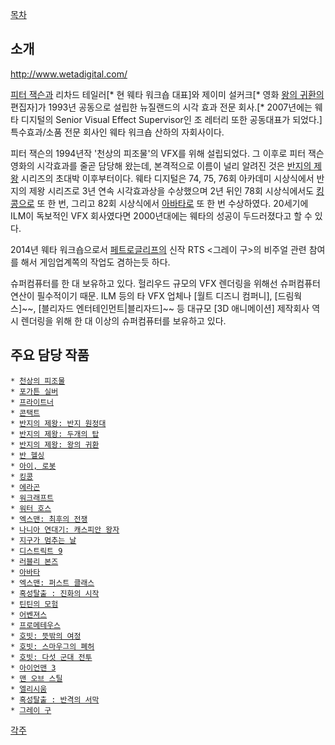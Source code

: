 [[목차]]

== 소개 ==
[[http://www.wetadigital.com/]]

[[피터 잭슨]]과 리차드 테일러[* 현 웨타 워크숍 대표]와 제이미 설커크[* 영화 [[왕의 귀환]]의 편집자]가 1993년 공동으로 설립한 뉴질랜드의 시각 효과 전문 회사.[* 2007년에는 웨타 디지털의 Senior Visual Effect Supervisor인 조 레터리 또한 공동대표가 되었다.] 특수효과/소품 전문 회사인 웨타 워크숍 산하의 자회사이다.

피터 잭슨의 1994년작 '천상의 피조물'의 VFX를 위해 설립되었다. 그 이후로 피터 잭슨 영화의 시각효과를 줄곧 담당해 왔는데, 본격적으로 이름이 널리 알려진 것은 [[반지의 제왕 실사영화 시리즈|반지의 제왕]] 시리즈의 초대박 이후부터이다. 웨타 디지털은 74, 75, 76회 아카데미 시상식에서 반지의 제왕 시리즈로 3년 연속 시각효과상을 수상했으며 2년 뒤인 78회 시상식에서도 [[킹콩]]으로 또 한 번, 그리고 82회 시상식에서 [[아바타(2009)|아바타]]로 또 한 번 수상하였다. 20세기에 ILM이 독보적인 VFX 회사였다면 2000년대에는 웨타의 성공이 두드러졌다고 할 수 있다.

2014년 웨타 워크숍으로서 [[페트로글리프]]의 신작 RTS <그레이 구>의 비주얼 관련 참여를 해서 게임업계쪽의 작업도 겸하는듯 하다.

슈퍼컴퓨터를 한 대 보유하고 있다. 헐리우드 규모의 VFX 렌더링을 위해선 슈퍼컴퓨터 연산이 필수적이기 때문. ILM 등의 타 VFX 업체나 [월트 디즈니 컴퍼니], [드림웍스]~~, [블리자드 엔터테인먼트|블리자드]~~ 등 대규모 [3D 애니메이션] 제작회사 역시 렌더링을 위해 한 대 이상의 슈퍼컴퓨터를 보유하고 있다.

== 주요 담당 작품 ==
 * [[천상의 피조물]]
 * [[포가튼 실버]]
 * [[프라이트너]]
 * [[콘택트]]
 * [[반지의 제왕 실사영화 시리즈|반지의 제왕: 반지 원정대]]
 * [[반지의 제왕 실사영화 시리즈|반지의 제왕: 두개의 탑]]
 * [[반지의 제왕 실사영화 시리즈|반지의 제왕: 왕의 귀환]]
 * [[반 헬싱]]
 * [[아이, 로봇]]
 * [[킹콩]]
 * [[에라곤]]
 * [[워크래프트(영화)|워크래프트]]
 * [[워터 호스]]
 * [[엑스맨: 최후의 전쟁]]
 * [[나니아 연대기: 캐스피안 왕자]]
 * [[지구가 멈추는 날]]
 * [[디스트릭트 9]]
 * [[러블리 본즈]]
 * [[아바타(2009)|아바타]]
 * [[엑스맨: 퍼스트 클래스]]
 * [[혹성탈출 : 진화의 시작]]
 * [[틴틴의 모험]]
 * [[어벤져스]]
 * [[프로메테우스(영화)|프로메테우스]]
 * [[호빗: 뜻밖의 여정]]
 * [[호빗: 스마우그의 폐허]]
 * [[호빗: 다섯 군대 전투]]
 * [[아이언맨 3]]
 * [[맨 오브 스틸]]
 * [[엘리시움(영화)|엘리시움]]
 * [[혹성탈출 : 반격의 서막]]
 * [[그레이 구]]

[[각주]]
